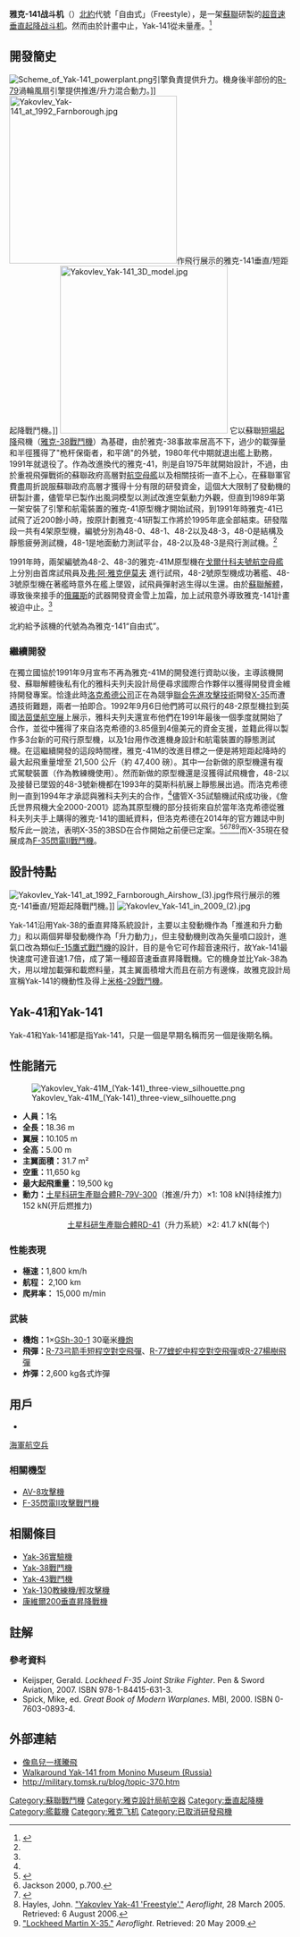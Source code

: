 {{軍用飛機
|名稱=Yak-141<br />Як-141<br/><small>[[北約代號|北約代號]]:「自由式」（Freestyle）</small>
|圖片= [[Image:Yakovlev_Yak-141_at_1992_Farnborough_Airshow_(2).jpg|300px]]
|照片說明= 攝於1992年，雅克-141在[[范堡罗航展|英國范堡罗航展]]
|圖片2=<!--预留三视图-->
|照片說明2=
|類型= [[超音速|超音速]][[垂直起降|垂直起降戰機]]、[[艦載機|艦載戰鬥機]]、艦隊防衛
|代號=
|乘員=1人
|首飛=1987年3月9日
|服役=於1991年8月取消
|退役=
|設計= [[亞歷山大·謝爾蓋耶維奇·雅科夫列夫|亞歷山大·謝爾蓋耶維奇·雅科夫列夫]]
|生產= [[雅克列夫|雅科夫列夫設計局]]
|產量=
|用戶= {{USSR}}[[蘇聯海軍航空兵|海軍航空兵]]<br />{{RUS}}[[俄羅斯海軍航空兵|海軍航空兵]]
|衍生自= [[雅克-38戰鬥機|Yak-38戰鬥機]]
|衍生= [[Yak-43戰鬥機|Yak-43戰鬥機]]<br />[[Yak-201戰鬥機|Yak-201戰鬥機]]
|長度= 18.36米
|翼展= 10.105米
|高度= 5.00米
|翼面積= 31.7米<sup>2</sup>（平方米）
|空重= 11,650公斤
|正常起飛重量=
|最大起飛重量= 19,500公斤
|發動機= 一具[[土星科研生產聯合體|土星科研生產聯合體]][[R-79V-300|R-79V-300]]推進/升力渦輪風扇引擎  和 <br />兩具[[土星科研生產聯合體|土星科研生產聯合體]][[RD-41|RD-41]]升力系統
|推力='''R-79:''' 108[[千牛|千牛]]（持續推力）<br />151千牛（[[後燃器|後燃器]]開啟）<br />'''RD-41:''' 單台推力 41.7千牛頓
|燃油量=
|最大速度=1,800公里/小時
|巡航速度=
|爬升率= 15,000米/分鐘
|實用升限=
|最大升限=18,300公尺(60,000呎)
|最大航程= 2,100公里
|翼負荷=526公斤/平方公尺(107.7磅/平方呎)
|推重比=A型：0.87<br />B型：0.9<br />C型：0.75
|作戰半徑=
|最大過載=
|滑跑距離=
|機槍=
|機炮= 1門[[GSh-30-1機炮|GSh-30-1]] 30毫米機炮
|火箭=
|飛彈='''[[R-73飛彈|R-73「弓箭手」短程空對空導彈]]<br />[[R-77飛彈|R-77「蝰蛇」中程空對空導彈]]<br />[[R-27飛彈|R-27「楊樹」中程空對空導彈]]
|炸彈= 2,600公斤掛載能力; 各式[[航空炸彈|航空炸彈]]
|雷達=
|其他=
}}

'''雅克-141战斗机'''（{{lang-ru|Як-141}}）[[北約|北約]]代號「自由式」（Freestyle），是一架[[蘇聯|蘇聯]]研製的[[超音速|超音速]][[垂直起降战斗机|垂直起降战斗机]]。然而由於計畫中止，Yak-141從未量產。<ref name=Gunston>{{cite book |first1= William 'Bill' |last1= Gunston |author1-link= Bill Gunston |first2= Yefim |last2= Gordon |title= Yakovlev Aircraft since 1924 |place= London, UK |publisher= Putnam Aeronautical Books |year= 1997 |ISBN= 978-1-55750-978-9}}</ref>

== 開發簡史 ==
[[File:Scheme_of_Yak-141_powerplant.png|thumb]]引擎負責提供升力。機身後半部份的[[R-79|R-79]]渦輪風扇引擎提供推進/升力混合動力。]]
[[File:Yakovlev_Yak-141_at_1992_Farnborough.jpg|300px]]作飛行展示的雅克-141垂直/短距起降戰鬥機。]]
[[File:Yakovlev_Yak-141_3D_model.jpg|300px]]
它以蘇聯[[垂直（短距）起降|短場起降]]飛機（[[Yak-38戰鬥機|雅克-38戰鬥機]]）為基礎，由於雅克-38事故率居高不下，過少的載彈量和半徑獲得了"桅杆保衛者，和平鴿"的外號，1980年代中期就退出艦上勤務，1991年就退役了。作為改進換代的雅克-41，則是自1975年就開始設計，不過，由於重視飛彈戰術的蘇聯政府高層對[[航空母艦|航空母艦]]以及相關技術一直不上心，在蘇聯軍官費盡周折說服蘇聯政府高層才獲得十分有限的研發資金，這個大大限制了發動機的研製計畫，儘管早已製作出風洞模型以測試改進空氣動力外觀，但直到1989年第一架安裝了引擎和航電裝置的雅克-41原型機才開始試飛，到1991年時雅克-41已試飛了近200餘小時，按原計劃雅克-41研製工作將於1995年底全部結束。研發階段一共有4架原型機，編號分別為48-0、48-1、48-2以及48-3，48-0是結構及靜態疲勞測試機，48-1是地面動力測試平台，48-2以及48-3是飛行測試機。<ref name=Gunston/>

1991年時，兩架編號為48-2、48-3的雅克-41M原型機在[[戈爾什科夫號航空母艦|戈爾什科夫號航空母艦]]上分別由首席試飛員{{link-ru|安德烈·亞歷山大羅維奇·辛尼岑|Синицын, Андрей Александрович|安·亞·辛尼岑}}及[[弗拉基米爾·阿納托利耶維奇·雅克伊莫夫|弗·阿·雅克伊莫夫]]<!--Владимир Анатольевич Якимов-->進行試飛，48-2號原型機成功著艦、48-3號原型機在著艦時意外在艦上墜毀，試飛員彈射逃生得以生還。由於[[蘇聯解體|蘇聯解體]]，導致後來接手的[[俄羅斯|俄羅斯]]的武器開發資金雪上加霜，加上試飛意外導致雅克-141計畫被迫中止。<ref name=Gunston/>

北約給予該機的代號為為雅克-141“自由式”。

=== 繼續開發 ===
在獨立國協於1991年9月宣布不再為雅克-41M的開發進行資助以後，主導該機開發、蘇聯解體後私有化的雅科夫列夫設計局便尋求國際合作夥伴以獲得開發資金維持開發專案。恰逢此時[[洛克希德公司|洛克希德公司]]正在為競爭[[聯合攻擊戰鬥機計劃|聯合先進攻擊技術]]開發[[X-35實驗機|X-35]]而遭遇技術難題，兩者一拍即合。1992年9月6日他們將可以飛行的48-2原型機拉到英國[[法茵堡航空展|法茵堡航空展]]上展示，雅科夫列夫還宣布他們在1991年最後一個季度就開始了合作，並從中獲得了來自洛克希德的3.85億到4億美元的資金支援，並籍此得以製作多3台新的可飛行原型機，以及1台用作改進機身設計和航電裝置的靜態測試機。在這繼續開發的這段時間裡，雅克-41M的改進目標之一便是將短距起降時的最大起飛重量增至 21,500 公斤（約 47,400 磅）。其中一台新做的原型機還有複式駕駛裝置（作為教練機使用）。然而新做的原型機還是沒獲得試飛機會，48-2以及接替已墜毀的48-3號新機都在1993年的莫斯科航展上靜態展出過。而洛克希德則一直到1994年才承認與雅科夫列夫的合作，<ref name=Gunston/>儘管X-35試驗機試飛成功後，《詹氏世界飛機大全2000-2001》認為其原型機的部分技術來自於當年洛克希德從雅科夫列夫手上購得的雅克-141的圖紙資料，但洛克希德在2014年的官方雜誌中則駁斥此一說法，表明X-35的3BSD在合作開始之前便已定案。<ref>{{cite web |author1=Kevin Renshaw |title=F-35B Lightning II Three-Bearing Swivel Nozzle |url=https://www.codeonemagazine.com/f35_article.html?item_id=137 |website=CODE ONE |publisher=Lockheed Martin |accessdate=2022-03-24}}</ref><ref>Jackson 2000, p.700.</ref><ref>{{Cite web |url=http://www.janes.com/defence/air_forces/news/jawa/jawa010103_1_n.shtml |title=Joint Strike Fighter (JSF) |accessdate=2016-08-30 |archive-date=2009-02-26 |archive-url=https://web.archive.org/web/20090226130458/http://www.janes.com/defence/air_forces/news/jawa/jawa010103_1_n.shtml |dead-url=no }}</ref><ref>Hayles, John. [http://www.aeroflight.co.uk/types/russia/yakovlev/yak-41/yak-41.htm "Yakovlev Yak-41 'Freestyle'."] {{Wayback|url=http://www.aeroflight.co.uk/types/russia/yakovlev/yak-41/yak-41.htm |date=20080324173451 }} ''Aeroflight'', 28 March 2005. Retrieved: 6 August 2006.</ref><ref>[http://www.aeroflight.co.uk/types/usa/lockheed_martin/x-35/X-35.htm "Lockheed Martin X-35."] {{Wayback|url=http://www.aeroflight.co.uk/types/usa/lockheed_martin/x-35/X-35.htm |date=20200220180759 }} ''Aeroflight''. Retrieved: 20 May 2009.</ref>而X-35現在發展成為[[F-35閃電II戰鬥機|F-35閃電II戰鬥機]]。

== 設計特點 ==
[[File:Yakovlev_Yak-141_at_1992_Farnborough_Airshow_(3).jpg|thumb]]作飛行展示的雅克-141垂直/短距起降戰鬥機。]]
[[File:Yakovlev_Yak-141_in_2009_(2).jpg|thumb]]

Yak-141沿用Yak-38的垂直昇降系統設計，主要以主發動機作為「推進和升力動力」和以兩個昇舉發動機作為「升力動力」，但主發動機則改為矢量噴口設計，進氣口改為類似[[F-15鷹式戰鬥機|F-15鷹式戰鬥機]]的設計，目的是令它可作超音速飛行，故Yak-141最快速度可達音速1.7倍，成了第一種超音速垂直昇降戰機。它的機身並比Yak-38為大，用以增加載彈和載燃料量，其主翼面積增大而且在前方有邊條，故雅克設計局宣稱Yak-141的機動性及得上[[米格-29戰鬥機|米格-29戰鬥機]]。

== Yak-41和Yak-141 ==
Yak-41和Yak-141都是指Yak-141，只是一個是早期名稱而另一個是後期名稱。

== 性能諸元 ==
[[File:Yakovlev_Yak-41M_(Yak-141)_three-view_silhouette.png|thumb]]

* '''人員：'''1名
* '''全長：'''18.36 m
* '''翼展：'''10.105 m 
* '''全高：'''5.00 m
* '''主翼面積：'''31.7 m²
* '''空重：'''11,650 kg
* '''最大起飛重量：'''19,500 kg
* '''動力：'''[[土星科研生產聯合體|土星科研生產聯合體]][[R-79V-300|R-79V-300]]（推進/升力）×1: 108 kN(持续推力) 152 kN(开后燃推力)
*::[[土星科研生產聯合體|土星科研生產聯合體]][[RD-41|RD-41]]（升力系統）×2: 41.7 kN(每个)
=== 性能表現 ===
* '''極速：'''1,800 km/h
* '''航程：'''  2,100 km
* '''爬昇率：'''  15,000 m/min

=== 武裝 ===
* '''機炮：'''1×[[GSh-30-1機炮|GSh-30-1]] 30毫米[[機炮|機炮]]
* '''飛彈：'''[[R-73飛彈|R-73弓箭手短程空對空飛彈]]、[[R-77飛彈|R-77蝰蛇中程空對空飛彈]]或[[R-27飛彈|R-27楊樹飛彈]]
* '''炸彈：'''2,600 kg各式炸彈

== 用戶 ==
*{{USSR}}
[[俄羅斯海軍航空兵|海軍航空兵]]

=== 相關機型 ===
*[[AV-8攻擊機|AV-8攻擊機]]
*[[F-35閃電II攻擊戰鬥機|F-35閃電II攻擊戰鬥機]]

== 相關條目 ==
*[[Yak-36實驗機|Yak-36實驗機]]
*[[Yak-38戰鬥機|Yak-38戰鬥機]]
*[[Yak-43戰鬥機|Yak-43戰鬥機]]
*[[雅克-130|Yak-130教練機/輕攻擊機]]
*[[康維爾200垂直昇降戰機|康維爾200垂直昇降戰機]]

== 註解 ==
=== 參考資料 ===
{{reflist|2}}
* Keijsper, Gerald. ''Lockheed F-35 Joint Strike Fighter''. Pen & Sword Aviation, 2007. ISBN 978-1-84415-631-3.
* Spick, Mike, ed. ''Great Book of Modern Warplanes''. MBI, 2000. ISBN 0-7603-0893-4.

== 外部連結 ==
* [http://www.afwing.com/intro/birdy/25.htm 像鳥兒一樣騰飛] {{Wayback|url=http://www.afwing.com/intro/birdy/25.htm |date=20180101184240 }}
* [https://web.archive.org/web/20110516123309/http://scalemodels.ru/modules/photo/viewcat_cid_224.html Walkaround Yak-141 from Monino Museum (Russia)]
* http://military.tomsk.ru/blog/topic-370.htm {{Wayback|url=http://military.tomsk.ru/blog/topic-370.htm |date=20160304191621 }}

{{Yakovlev aircraft}}

[[Category:蘇聯戰鬥機|Category:蘇聯戰鬥機]]
[[Category:雅克設計局航空器|Category:雅克設計局航空器]]
[[Category:垂直起降機|Category:垂直起降機]]
[[Category:艦載機|Category:艦載機]]
[[Category:雅克飞机|Category:雅克飞机]]
[[Category:已取消研發飛機|Category:已取消研發飛機]]